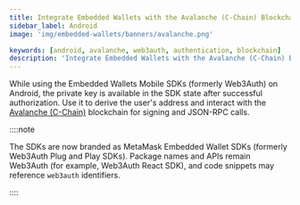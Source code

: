 ```yaml
---
title: Integrate Embedded Wallets with the Avalanche (C-Chain) Blockchain in Android
sidebar_label: Android
image: 'img/embedded-wallets/banners/avalanche.png'

keywords: [android, avalanche, web3auth, authentication, blockchain]
description: 'Integrate Embedded Wallets with the Avalanche (C-Chain) Blockchain in Android | Embedded Wallets'
---
```



<SEO
  title="Integrate Embedded Wallets with the Avalanche (C-Chain) Blockchain in Android"
  description="Integrate Embedded Wallets with the Avalanche (C-Chain) Blockchain in Android | Embedded Wallets"
  image="https://docs.metamask.io/img/embedded-wallets/banners/avalanche.png"
  slug="/embedded-wallets/connect-blockchain/evm/avalanche/android"
/>

While using the Embedded Wallets Mobile SDKs (formerly Web3Auth) on Android, the private key is available in the SDK state after successful authorization. Use it to derive the user's address and interact with the [Avalanche (C-Chain)](https://www.avax.network/) blockchain for signing and JSON-RPC calls.

::::note

The SDKs are now branded as MetaMask Embedded Wallet SDKs (formerly Web3Auth Plug and Play SDKs). Package names and APIs remain Web3Auth (for example, Web3Auth React SDK), and code snippets may reference `web3auth` identifiers.

::::

<EVMInteraction />
